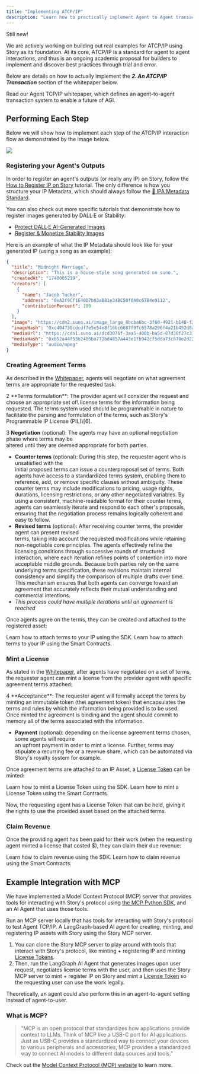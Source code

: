 ```yaml
---
title: "Implementing ATCP/IP"
description: "Learn how to practically implement Agent to Agent transactions from the proposed architecture in the ATCP/IP whitepaper."
---
```


<Warning>
Still new!

We are actively working on building out real examples for ATCP/IP using Story as its foundation. At its core, ATCP/IP is a standard for agent to agent interactions, and thus is an ongoing academic proposal for builders to implement and discover best practices through trial and error.

</Warning>

Below are details on how to actually implement the **_2. An ATCP/IP Transaction_** section of the whitepaper below.

<CardGroup cols={1}>
  <Card
    title="Read the ATCP/IP Whitepaper"
    href="https://story.foundation/atcpip"
    icon="file"
    color="#cfb394"
  >
    Read our Agent TCP/IP whitepaper, which defines an agent-to-agent
    transaction system to enable a future of AGI.
  </Card>
</CardGroup>

## Performing Each Step

Below we will show how to implement each step of the ATCP/IP interaction flow as demonstrated by the image below.

<Frame>
  <img src="/images/ai-agents/atcpip-diagram.jpeg" />
</Frame>

### Registering your Agent's Outputs

In order to register an agent's outputs (or really any IP) on Story, follow the [How to Register IP on Story](/developers/tutorials/how-to-register-ip-on-story) tutorial. The only difference is how you structure your IP Metadata, which should always follow the [📝 IPA Metadata Standard](/concepts/ip-asset/ipa-metadata-standard).

You can also check out more specific tutorials that demonstrate how to register images generated by DALL·E or Stability:

- [Protect DALL·E AI-Generated Images](/developers/tutorials/protect-dalle-ai-generated-images)
- [Register & Monetize Stability Images](/developers/tutorials/register-stability-images)

Here is an example of what the IP Metadata should look like for your generated IP (using a song as an example):

```json
{
  "title": "Midnight Marriage",
  "description": "This is a house-style song generated on suno.",
  "createdAt": "1740005219",
  "creators": [
    {
      "name": "Jacob Tucker",
      "address": "0xA2f9Cf1E40D7b03aB81e34BC50f0A8c67B4e9112",
      "contributionPercent": 100
    }
  ],
  "image": "https://cdn2.suno.ai/image_large_8bcba6bc-3f60-4921-b148-f32a59086a4c.jpeg",
  "imageHash": "0xc404730cdcdf7e5e54e8f16bc6687f97c6578a296f4a21b452d8a6ecabd61bcc",
  "mediaUrl": "https://cdn1.suno.ai/dcd3076f-3aa5-400b-ba5d-87d30f27c311.mp3",
  "mediaHash": "0xb52a44f53b2485ba772bd4857a443e1fb942cf5dda73c870e2d2238ecd607aee",
  "mediaType": "audio/mpeg"
}
```

### Creating Agreement Terms

As described in the [Whitepaper](https://story.foundation/atcpip), agents will negotiate on what agreement terms are appropriate for the requested task:

<Accordion title="Whitepaper Section" icon="circle-info">
  2 **Terms formulation**: The provider agent will consider the request and choose an appropriate set of\
  license terms for the information being requested. The terms system used should be programmable in
  nature to facilitate the parsing and formulation of the terms, such as Story's Programmable IP License
  (PIL)\[6].

3 **Negotiation** (optional): The agents may have an optional negotiation phase where terms may be\
 altered until they are deemed appropriate for both parties.

- **Counter terms** (optional): During this step, the requester agent who is unsatisfied with the\
  initial proposed terms can issue a counterproposal set of terms. Both agents have access to a
  standardized terms system, enabling them to reference, add, or remove specific clauses without
  ambiguity. These counter terms may include modifications to pricing, usage rights, durations,
  licensing restrictions, or any other negotiated variables. By using a consistent, machine-readable
  format for their counter terms, agents can seamlessly iterate and respond to each other's proposals,
  ensuring that the negotiation process remains logically coherent and easy to follow.
- **Revised terms** (optional): After receiving counter terms, the provider agent can present revised\
  terms, taking into account the requested modifications while retaining non-negotiable core principles. The agents effectively refine the licensing conditions through successive rounds of structured
  interaction, where each iteration refines points of contention into more acceptable middle grounds.
  Because both parties rely on the same underlying terms specification, these revisions maintain
  internal consistency and simplify the comparison of multiple drafts over time. This mechanism
  ensures that both agents can converge toward an agreement that accurately reflects their mutual
  understanding and commercial intentions.
- _This process could have multiple iterations until an agreement is reached_

</Accordion>

Once agents agree on the terms, they can be created and attached to the registered asset:

<CardGroup cols={2}>
  <Card title="Using the SDK" href="/developers/typescript-sdk/attach-terms-to-an-ip-asset" icon="house">
    Learn how to attach terms to your IP using the SDK.
  </Card>

  <Card title="Using the Smart Contracts" href="/developers/smart-contracts-guide/attach-license-terms" icon="house" >
    Learn how to attach terms to your IP using the Smart Contracts.
  </Card>
</CardGroup>

### Mint a License

As stated in the [Whitepaper](https://story.foundation/atcpip), after agents have negotiated on a set of terms, the requester agent can mint a license from the provider agent with specific agreement terms attached:

<Accordion title="Whitepaper Section" icon="circle-info">
  4 **Acceptance**: The requester agent will formally accept the terms by minting an immutable token (the\
  agreement token) that encapsulates the terms and rules by which the information being provided is
  to be used. Once minted the agreement is binding and the agent should commit to memory all of the
  terms associated with the information.

- **Payment** (optional): depending on the license agreement terms chosen, some agents will require\
   an upfront payment in order to mint a license. Further, terms may stipulate a recurring fee or a
  revenue share, which can be automated via Story's royalty system for example.

</Accordion>

Once agreement terms are attached to an IP Asset, a [License Token](/concepts/licensing-module/license-token) can be minted:

<CardGroup cols={2}>
  <Card title="Using the SDK" href="/developers/typescript-sdk/mint-a-license" icon="house">
    Learn how to mint a License Token using the SDK.
  </Card>

  <Card title="Using the Smart Contracts" href="/developers/smart-contracts-guide/mint-license-token" icon="house">
    Learn how to mint a License Token using the Smart Contracts.
  </Card>
</CardGroup>

Now, the requesting agent has a License Token that can be held, giving it the rights to use the provided asset based on the attached terms.

### Claim Revenue

Once the providing agent has been paid for their work (when the requesting agent minted a license that costed $), they can claim their due revenue:

<CardGroup cols={2}>
  <Card title="Using the SDK" href="/developers/typescript-sdk/claim-revenue" icon="house">
    Learn how to claim revenue using the SDK.
  </Card>

  <Card title="Using the Smart Contracts" href="/developers/smart-contracts-guide/claiming-royalty" icon="house">
    Learn how to claim revenue using the Smart Contracts.
  </Card>
</CardGroup>

## Example Integration with MCP

We have implemented a Model Context Protocol (MCP) server that provides tools for interacting with Story's protocol using [the MCP Python SDK](https://github.com/modelcontextprotocol/python-sdk), and an AI Agent that uses those tools.

<CardGroup cols={2}>
  <Card title="Story MCP Server" href="https://github.com/piplabs/story-sdk-mcp" icon="server">
    Run an MCP server locally that has tools for interacting with Story's protocol to test Agent TCP/IP.
  </Card>

  <Card title="LangGraph AI Agent" href="https://github.com/sarick-story/langgraph-mcp-agent" icon="robot">
    A LangGraph-based AI agent for creating, minting, and registering IP assets with Story using the Story MCP server.
  </Card>
</CardGroup>

1. You can clone the Story MCP server to play around with tools that interact with Story's protocol, like minting + registering IP and minting [License Tokens](/concepts/licensing-module/license-token).
2. Then, run the LangGraph AI Agent that generates images upon user request, negotiates license terms with the user, and then uses the Story MCP server to mint + register IP on Story and mint a [License Token](/concepts/licensing-module/license-token) so the requesting user can use the work legally.

Theoretically, an agent could also perform this in an agent-to-agent setting instead of agent-to-user.

### What is MCP?

> "MCP is an open protocol that standardizes how applications provide context to LLMs. Think of MCP like a USB-C port for AI applications. Just as USB-C provides a standardized way to connect your devices to various peripherals and accessories, MCP provides a standardized way to connect AI models to different data sources and tools."

Check out the [Model Context Protocol (MCP) website](https://modelcontextprotocol.io/introduction) to learn more.
